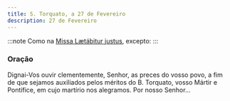 ```yaml
---
title: S. Torquato, a 27 de Fevereiro
description: 27 de Fevereiro
---
```


:::note
Como na [Missa Lætábitur justus](/missal/comum/5martirnaopontifice2), excepto:
:::

### Oração

Dignai-Vos ouvir clementemente, Senhor, as preces do vosso povo, a fim de
que sejamos auxiliados pelos méritos do B. Torquato, vosso Mártir e
Pontífice, em cujo martírio nos alegramos. Por nosso Senhor...
